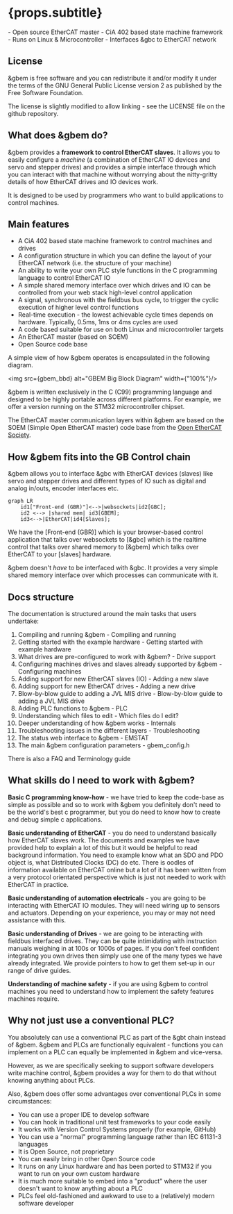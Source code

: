 
# {props.subtitle}

<Tldr>
- Open source EtherCAT master
- CiA 402 based state machine framework
- Runs on Linux & Microcontroller
- Interfaces &gbc to EtherCAT network
</Tldr>


## License

&gbem is free software and you can redistribute it and/or modify it under the terms of the GNU General Public License version 2 as published by the Free Software Foundation.

The license is slightly modified to allow linking - see the LICENSE file on the github repository.

## What does &gbem do?

&gbem provides a **framework to control EtherCAT slaves**. It allows you to easily configure a *machine* (a combination of EtherCAT IO devices and servo and stepper drives) and provides a simple interface through which you can interact with that machine without worrying about the nitty-gritty details of how EtherCAT drives and IO devices work.

It is designed to be used by programmers who want to build applications to control machines.

## Main features

* A CiA 402 based state machine framework to control machines and drives
* A configuration structure in which you can define the layout of your EtherCAT network (i.e. the structure of your machine)
* An ability to write your own PLC style functions in the C programming language to control EtherCAT IO
* A simple shared memory interface over which drives and IO can be controlled from your web stack high-level control application
* A signal, synchronous with the fieldbus bus cycle, to trigger the cyclic execution of higher level control functions
* Real-time execution - the lowest achievable cycle times depends on hardware. Typically, 0.5ms, 1ms or 4ms cycles are used
* A code based suitable for use on both Linux and microcontroller targets
* An EtherCAT master (based on SOEM)
* Open Source code base

A simple view of how &gbem operates is encapsulated in the following diagram.


<img src={gbem_bbd} alt="GBEM Big Block Diagram" width={"100%"}/>

&gbem is written exclusively in the C (C99) programming language and designed to be highly portable across different platforms. For example, we offer a version running on the STM32 microcontroller chipset.

The EtherCAT master communication layers within &gbem are based on the SOEM (Simple Open EtherCAT master) code base from the [Open EtherCAT Society](https://github.com/OpenEtherCATsociety/SOEM).

## How &gbem fits into the GB Control chain

&gbem allows you to interface &gbc with EtherCAT devices (slaves) like servo and stepper drives and different types of IO
such as digital and analog in/outs, encoder interfaces etc.


```mermaid
graph LR
    id1["Front-end (GBR)"]<-->|websockets|id2[GBC];
    id2 <--> |shared mem| id3[GBEM];
    id3<-->|EtherCAT|id4[Slaves];
```

We have the [Front-end (GBR)] which is your browser-based control application that talks over websockets to [&gbc] which is the realtime control that talks over shared memory to [&gbem] which talks over EtherCAT to your [slaves] hardware.

&gbem doesn't *have* to be interfaced with &gbc. It provides a very simple shared memory interface over which processes can communicate with it.

## Docs structure

The documentation is structured around the main tasks that users undertake:
1. Compiling and running &gbem - <GlowsiteLink to="/docs/gbem/compiling_and_running">Compiling and running</GlowsiteLink>
1. Getting started with the example hardware - <GlowsiteLink to="/docs/gbem/getting_started_with_example_hardware">Getting started with example hardware</GlowsiteLink>
1. What drives are pre-configured to work with &gbem? - <GlowsiteLink to="/docs/gbem/drive_support_overview">Drive support</GlowsiteLink>
1. Configuring machines drives and slaves already supported by &gbem - <GlowsiteLink to="/docs/gbem/configuring_machines">Configuring machines</GlowsiteLink>
1. Adding support for new EtherCAT slaves (IO) - <GlowsiteLink to="/docs/gbem/adding_a_new_slave">Adding a new slave</GlowsiteLink>
1. Adding support for new EtherCAT drives - <GlowsiteLink to="/docs/gbem/adding_a_new_drive">Adding a new drive</GlowsiteLink>
1. Blow-by-blow guide to adding a JVL MIS drive - <GlowsiteLink to="/docs/gbem/adding_jvl_mis_drive">Blow-by-blow guide to adding a JVL MIS drive</GlowsiteLink>
1. Adding PLC functions to &gbem - <GlowsiteLink to="/docs/gbem/plc">PLC</GlowsiteLink>
1. Understanding which files to edit - <GlowsiteLink to="/docs/gbem/which_files_do_i_edit">Which files do I edit?</GlowsiteLink>
1. Deeper understanding of how &gbem works - <GlowsiteLink to="/docs/gbem/internals">Internals</GlowsiteLink>
1. Troubleshooting issues in the different layers - <GlowsiteLink to="/docs/gbem/troubleshooting">Troubleshooting</GlowsiteLink>
1. The status web interface to &gbem - <GlowsiteLink to="/docs/gbem/emstat">EMSTAT</GlowsiteLink>
1. The main &gbem configuration parameters - <GlowsiteLink to="/docs/gbem/gbem_config">gbem_config.h</GlowsiteLink>

There is also a <GlowsiteLink to="/docs/gbem/faq">FAQ</GlowsiteLink> and <GlowsiteLink to="/docs/gbem/terminology_guide">Terminology guide</GlowsiteLink>

## What skills do I need to work with &gbem?

**Basic C programming know-how** - we have tried to keep the code-base as simple as possible and so to work with &gbem you definitely don't need to be the world's best c programmer, but you do need to know how to create and debug simple c applications.

**Basic understanding of EtherCAT** - you do need to understand basically how EtherCAT slaves work. The documents and examples we have provided help to explain a lot of this but it would be helpful to read background information. You need to example know what an SDO and PDO object is, what Distributed Clocks (DC) do etc. There is oodles of information available on EtherCAT online but a lot of it has been written from a very protocol orientated perspective which is just not needed to work with EtherCAT in practice.

**Basic understanding of automation electricals** - you are going to be interacting with EtherCAT IO modules. They will need wiring up to sensors and actuators.  Depending on your experience, you may or may not need assistance with this.

**Basic understanding of Drives** - we are going to be interacting with fieldbus interfaced drives. They can be quite intimidating with instruction manuals weighing in at 100s or 1000s of pages. If you don't feel confident integrating you own drives then simply use one of the many types we have already integrated. We provide pointers to how to get them set-up in our range of drive guides.

**Understanding of machine safety** - if you are using &gbem to control machines you need to understand how to implement the safety features machines require.

## Why not just use a conventional PLC?

You absolutely can use a conventional PLC as part of the &gbt chain instead of &gbem. &gbem and PLCs are functionally equivalent - functions you can implement on a PLC can equally be implemented in &gbem and vice-versa.

However, as we are specifically seeking to support software developers write machine control, &gbem provides a way for them to do that without knowing anything about PLCs.

Also, &gbem does offer some advantages over conventional PLCs in some circumstances:

* You can use a proper IDE to develop software
* You can hook in traditional unit test frameworks to your code easily
* It works with Version Control Systems properly (for example, GitHub)
* You can use a "normal" programming language rather than  IEC 61131-3 languages
* It is Open Source, not proprietary
* You can easily bring in other Open Source code
* It runs on any Linux hardware and has been ported to STM32 if you want to run on your own custom hardware
* It is much more suitable to embed into a "product" where the user doesn't want to know anything about a PLC
* PLCs feel old-fashioned and awkward to use to a (relatively) modern software developer
